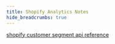 ```yaml
---
title: Shopify Analytics Notes
hide_breadcrumbs: true
---
```


[shopify customer segment api reference](https://docs.quickreply.ai/segments-guide/customer-segments/customer-segment-filters#products-purchased)